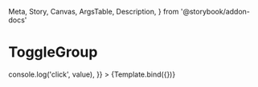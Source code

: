   Meta,
  Story,
  Canvas,
  ArgsTable,
  Description,
} from '@storybook/addon-docs'


<Meta title="Components/ToggleGroup" argTypes={{}} />

# ToggleGroup

<Description of={ToggleGroup} />


<Canvas>
  <Story
    name="ToggleGroup"
    args={{
      height: 32,
      options: [
        { id: 'w', value: 'week', label: 'W', a11yLabel: 'Press Week Button' },
        {
          id: 'm',
          value: 'month',
          label: 'M',
          a11yLabel: 'Press Month Button',
        },
        {
          id: 'q',
          value: 'quater',
          label: 'Q',
          a11yLabel: 'Press Quater Button',
        },
        { id: 'y', value: 'year', label: 'Y', a11yLabel: 'Press Year Button' },
      ],
      onChange: ({ value }) => console.log('click', value),
    }}
  >
    {Template.bind({})}
  </Story>
</Canvas>

<ArgsTable of={ToggleGroup} />
